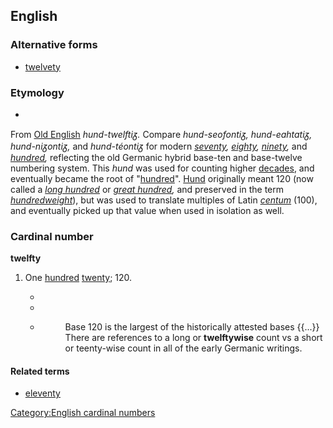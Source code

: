 ==English==

===Alternative forms===
* [[twelvety]]

===Etymology===
* {{suffix|twelve|ty}}
From [[Old English]] ''hund-twelftiᵹ.'' Compare ''hund-seofontiᵹ, hund-eahtatiᵹ, hund-niᵹontiᵹ,'' and ''hund-téontiᵹ'' for modern ''[[seventy]], [[eighty]], [[ninety]],'' and ''[[hundred]],'' reflecting the old Germanic hybrid base-ten and base-twelve numbering system. This ''hund'' was used for counting higher [[decade]]s, and eventually became the root of "[[hundred]]". [[Hund]] originally meant 120 (now called a ''[[long hundred]]'' or ''[[great hundred]],'' and preserved in the term ''[[hundredweight]]''), but was used to translate multiples of Latin ''[[centum]]'' (100), and eventually picked up that value when used in isolation as well.

===Cardinal number===
'''twelfty'''

# {{nonstandard}} One [[hundred]] [[twenty]]; 120.
#* {{quote-book
|title=Arithmetic, Oral and Written
|author=Thomas H. Palmer
|page=36
|year=1854
|passage=Thirty-six from a hundred and twenty-nine? ['''twelvety'''-nine.]}}
#* {{quote-book
|title=Report and Proceedings of the Convention
|page=1
|author=International Ladies' Garment Workers' Union
|year=1922
|passage=The '''twelfty-six''' [126] weeks' strike taught us the value of being organized}}
#* {{rfdate}} {{cite web
| last =Krieger
| first =Wendy
| url =http://www.geocities.com/os2fan2/gloss/pttwelfty.html
| title =Twelfty for Decimal-Users
| accessdate =2008-09-15}}
#*: Base 120 is the largest of the historically attested bases {{...}} There are references to a long  or '''twelftywise''' count vs a short or teenty-wise count in all of the early Germanic writings.

====Related terms====
* [[eleventy]]

[[Category:English cardinal numbers]]